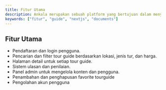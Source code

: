 ---
title: Fitur Utama
description: Ankala merupakan sebuah platform yang bertujuan dalam menyediakan layanan jasa tourguide 
keywords: ["fitur", "guide", "nextjs", "documents"]
---

## Fitur Utama
- Pendaftaran dan login pengguna.
- Pencarian dan filter tour guide berdasarkan lokasi, jenis tur, dan harga.
- Halaman detail untuk setiap tour guide.
- Sistem ulasan dan penilaian.
- Panel admin untuk mengelola konten dan pengguna.
- Penambahan dan penghapusan favorite tourguide 
- Pengolahan akun pengguna